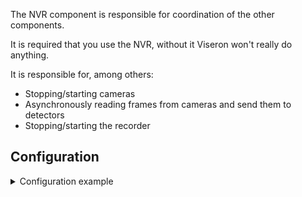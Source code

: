 

<ComponentHeader meta={ComponentMetadata} />

The NVR component is responsible for coordination of the other components.

It is required that you use the NVR, without it Viseron won't really do anything.

It is responsible for, among others:

- Stopping/starting cameras
- Asynchronously reading frames from cameras and send them to detectors
- Stopping/starting the recorder

## Configuration

<details>
  <summary>Configuration example</summary>

```yaml
nvr:
  camera_one:
  camera_two:
```

</details>

<ComponentConfiguration config={config} />

<ComponentTroubleshooting meta={ComponentMetadata} />
